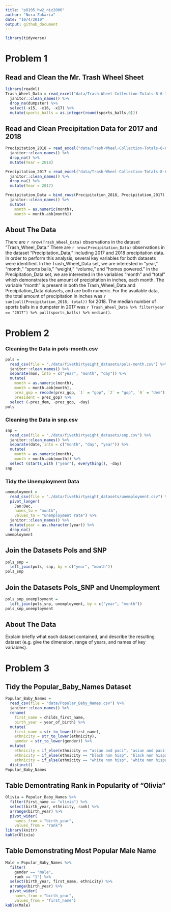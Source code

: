 ```yaml
---
title: "p8105_hw2_niz2000"
author: "Nora Zakaria"
date: "10/4/2019"
output: github_document
---
```


```r
library(tidyverse)
```

# Problem 1

## Read and Clean the Mr. Trash Wheel Sheet
```r
library(readxl)
Trash_Wheel_Data = read_excel("data/Trash-Wheel-Collection-Totals-8-6-19.xlsx", 1) %>%
  janitor::clean_names() %>%
  drop_na(dumpster) %>%
  select(-x15, -x16, -x17) %>%
  mutate(sports_balls = as.integer(round(sports_balls,0)))
```

## Read and Clean Precipitation Data for 2017 and 2018
```r
Precipitation_2018 = read_excel("data/Trash-Wheel-Collection-Totals-8-6-19.xlsx", 5, skip=1) %>%
  janitor::clean_names() %>%
  drop_na() %>%
  mutate(Year = 2018)
```

```r
Precipitation_2017 = read_excel("data/Trash-Wheel-Collection-Totals-8-6-19.xlsx", 6, skip=1) %>%
  janitor::clean_names() %>%
  drop_na() %>%
  mutate(Year = 2017)
```

```r
Precipitation_Data = bind_rows(Precipitation_2018, Precipitation_2017) %>%
  janitor::clean_names() %>%
  mutate(
    month = as.numeric(month),
    month = month.abb[month])
```

## About The Data
There are `r nrow(Trash_Wheel_Data)` observations in the dataset "Trash_Wheel_Data." There are `r nrow(Precipitation_Data)` observations in the dataset "Precipitation_Data," including 2017 and 2018 precipitation data. In order to perform this analysis, several key variables for both datasets were identified. In the Trash_Wheel_Data set, we are interested in "year," "month," "sports balls," "weight," "volume," and "homes powered." In the Precipitation_Data set, we are interested in the variables "month" and "total" which demonstrates the amount of precipitation in inches, each month. The variable "month" is present in both the Trash_Wheel_Data and Precipitation_Data datasets, and are both numeric. For the available data, the total amount of precipitation in inches was `r sum(pull(Precipitation_2018, total))` for 2018. The median number of sports balls in a dumpster in 2017 was `r Trash_Wheel_Data %>% filter(year == "2017") %>% pull(sports_balls) %>% median()`. 


# Problem 2

### Cleaning the Data in pols-month.csv
```r
pols = 
  read_csv(file = "./data/fivethirtyeight_datasets/pols-month.csv") %>%
  janitor::clean_names() %>%
  separate(mon, into = c("year", "month", "day")) %>%
  mutate(
    month = as.numeric(month),
    month = month.abb[month],
    prez_gop = recode(prez_gop, `1` = "gop", `2` = "gop", `0` = "dem"), 
    president = prez_gop) %>%
  select (-prez_dem, -prez_gop, -day)
pols
```

### Cleaning the Data in snp.csv
```r
snp = 
  read_csv(file = "./data/fivethirtyeight_datasets/snp.csv") %>%
  janitor::clean_names() %>%
  separate(date, into = c("month", "day", "year")) %>%
  mutate(
    month = as.numeric(month),
    month = month.abb[month]) %>%
  select (starts_with ("year"), everything(), -day)
snp
```

### Tidy the Unemployment Data
```r
unemployment =
  read_csv(file = "./data/fivethirtyeight_datasets/unemployment.csv") %>%
  pivot_longer(
    Jan:Dec, 
    names_to = "month",
    values_to = "unemployment rate") %>%
  janitor::clean_names() %>%
  mutate(year = as.character(year)) %>%
  drop_na()
unemployment
```


## Join the Datasets Pols and SNP
```r
pols_snp = 
  left_join(pols, snp, by = c("year", "month"))
pols_snp
```

## Join the Datasets Pols_SNP and Unemployment
```r
pols_snp_unemployment = 
  left_join(pols_snp, unemployment, by = c("year", "month"))
pols_snp_unemployment
```

## About The Data
Explain briefly what each dataset contained, and describe the resulting dataset (e.g. give the dimension, range of years, and names of key variables).


# Problem 3

## Tidy the Popular_Baby_Names Dataset
```r
Popular_Baby_Names = 
  read_csv(file = "data/Popular_Baby_Names.csv") %>%
  janitor::clean_names() %>%
  rename(
    first_name = childs_first_name,
    birth_year = year_of_birth) %>%
  mutate(
    first_name = str_to_lower(first_name),
    ethnicity = str_to_lower(ethnicity),
    gender = str_to_lower(gender)) %>%
  mutate(
    ethnicity = if_else(ethnicity == "asian and paci", "asian and pacific islander", ethnicity),
    ethnicity = if_else(ethnicity == "black non hisp", "black non hispanic", ethnicity),
    ethnicity = if_else(ethnicity == "white non hisp", "white non hispanic", ethnicity)) %>%
  distinct()
Popular_Baby_Names
```

## Table Demontrating Rank in Popularity of "Olivia"
```r
Olivia = Popular_Baby_Names %>%
  filter(first_name == "olivia") %>%
  select(birth_year, ethnicity, rank) %>%
  arrange(birth_year) %>%
  pivot_wider(
    names_from = "birth_year",
    values_from = "rank")
library(knitr)
kable(Olivia)
```

## Table Demonstrating Most Popular Male Name
```r
Male = Popular_Baby_Names %>%
  filter(
    gender == "male",
    rank == "1") %>%
  select(birth_year, first_name, ethnicity) %>%
  arrange(birth_year) %>%
  pivot_wider(
    names_from = "birth_year",
    values_from = "first_name")
kable(Male)
```




